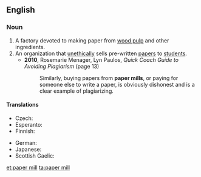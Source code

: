 ==English==
{{wikipedia}}

===Noun===
{{en-noun|sg=[[paper]] [[mill]]}}

# A factory devoted to making paper from [[wood pulp]] and other ingredients.
# An organization that [[unethical]]ly sells pre-written [[paper]]s to [[student]]s.
#* '''2010''', Rosemarie Menager, Lyn Paulos, ''Quick Coach Guide to Avoiding Plagiarism'' (page 13)
#*: Similarly, buying papers from '''paper mills''', or paying for someone else to write a paper, is obviously dishonest and is a clear example of plagiarizing.

====Translations====
{{trans-top|factory}}
* Czech: {{t+|cs|papírna|f}}
* Esperanto: {{t|eo|paperfarejo}}
* Finnish: {{t-|fi|paperitehdas}}
{{trans-mid}}
* German: {{t|de|Papierfabrik|f}}
* Japanese: {{t|ja|製紙工場|tr=seishikōjō|sc=Jpan}}
* Scottish Gaelic: {{t|gd|muileann-pàipeir|m}}
{{trans-bottom}}

[[et:paper mill]]
[[ta:paper mill]]